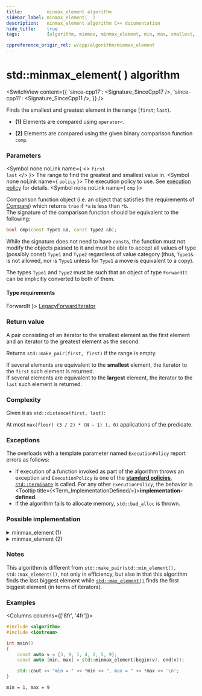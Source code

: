 ```yaml
---
title:         minmax_element algorithm
sidebar_label: minmax_element(  )
description:   minmax_element algorithm C++ documentation
hide_title:    true
tags:          [algorithm, minmax, minmax_element, min, max, smallest, greatest, largest, biggest]

cppreference_origin_rel: w/cpp/algorithm/minmax_element
---
```



<!----------------- Codes ---------------------->


# std::minmax_element( ) algorithm

<SwitchView content={{
  'since-cpp17': <Signature_SinceCpp17 />,
  'since-cpp11': <Signature_SinceCpp11 />,
}} />

Finds the smallest and greatest element in the range [`first`; `last`).

- **(1)** Elements are compared using `operator<`.

- **(2)** Elements are compared using the given binary comparison function `comp`.

### Parameters

<SymbolTable>

  <Symbol none noLink name={ <> <code>first</code> <br/> <code>last</code> </> }>
    The range to find the greatest and smallest value in.
  </Symbol>
  <Symbol none noLink name={ <code>policy</code> }>
    The execution policy to use. See <a href="#">execution policy</a> for details.
  </Symbol>
  <Symbol none noLink name={ <code>cmp</code> }>


Comparison function object (i.e. an object that satisfies the requirements of [Compare](/docs/named_req/Compare)) which returns `true` if `*a` is less than `*b`.  
The signature of the comparison function should be equivalent to the following:
```cpp
bool cmp(const Type1 &a, const Type2 &b);
```
While the signature does not need to have `const&`, the function must not modify the objects passed to it and must be able to accept all values of type (possibly const) `Type1` and `Type2` regardless of value category (thus, `Type1&` is not allowed, <Since v='cpp11'>nor is <code>Type1</code> unless for <code>Type1</code> a move is equivalent to a copy</Since>).

The types `Type1` and `Type2` must be such that an object of type `ForwardIt` can be implicitly converted to both of them.


  </Symbol>

</SymbolTable>

#### Type requirements

<SymbolTable>
  <Symbol none noLink name={ <code>ForwardIt</code> }>
    <a href="/docs/named_req/LegacyForwardIterator">LegacyForwardIterator</a>
  </Symbol>
</SymbolTable>

### Return value

A pair consisting of an iterator to the smallest element as the first element and an iterator to the greatest element as the second.

Returns `std::make_pair(first, first)` if the range is empty.

If several elements are equivalent to the **smallest** element, the iterator to the `first` such element is returned.  
If several elements are equivalent to the **largest** element, the iterator to the `last` such element is returned.

### Complexity

Given `N` as `std::distance(first, last)`:

At most `max(floor( (3 / 2) * (N − 1) ), 0)` applications of the predicate.


### Exceptions

The overloads with a template parameter named `ExecutionPolicy` report errors as follows:
- If execution of a function invoked as part of the algorithm throws an exception and `ExecutionPolicy` is one of the [**standard policies**](#), [`std::terminate`](#) is called.
	For any other `ExecutionPolicy`, the behavior is <Tooltip title={<Term_ImplementationDefined/>}>**implementation-defined**</Tooltip>.
- If the algorithm fails to allocate memory, `std::bad_alloc` is thrown.

### Possible implementation

<details>
<summary>minmax_element (1)</summary>

```cpp
template<class ForwardIt>
std::pair<ForwardIt, ForwardIt>
    minmax_element(ForwardIt first, ForwardIt last)
{
    using value_type = typename std::iterator_traits<ForwardIt>::value_type;
    return std::minmax_element(first, last, std::less<value_type>());
}
```

</details>

<details>
<summary>minmax_element (2)</summary>

```cpp
template<class ForwardIt, class Compare>
std::pair<ForwardIt, ForwardIt>
    minmax_element(ForwardIt first, ForwardIt last, Compare comp)
{
    auto min = first, max = first;

    if (first == last || ++first == last)
        return {min, max};

    if (comp(*first, *min))
        min = first;
    else
        max = first;

    while (++first != last)
    {
        auto i = first;
        if (++first == last)
        {
            if (comp(*i, *min))
                min = i;
            else if (!(comp(*i, *max)))
                max = i;
            break;
        }
        else
        {
            if (comp(*first, *i))
            {
                if (comp(*first, *min))
                    min = first;
                if (!(comp(*i, *max)))
                    max = i;
            }
            else
            {
                if (comp(*i, *min))
                    min = i;
                if (!(comp(*first, *max)))
                    max = first;
            }
        }
    }
    return {min, max};
}
```

</details>

### Notes

This algorithm is different from `std::make_pair(std::min_element(), std::max_element())`, not only in efficiency,
but also in that this algorithm finds the last biggest element while
[`std::max_element()`](/docs/std/algo/ordinary/max_element) finds the first biggest element (in terms of iterators).

### Examples

<Columns columns={['8fr', '4fr']}>
<div>

```cpp title='Main.cpp' showLineNumbers
#include <algorithm>
#include <iostream>

int main()
{
    const auto v = {3, 9, 1, 4, 2, 5, 9};
    const auto [min, max] = std::minmax_element(begin(v), end(v));

    std::cout << "min = " << *min << ", max = " << *max << '\n';
}
```

</div>
<div>

```plaintext title="Possible output"
min = 1, max = 9
```

</div>
</Columns>
